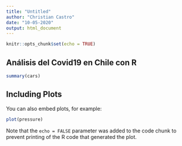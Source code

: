 ```yaml
---
title: "Untitled"
author: "Christian Castro"
date: "10-05-2020"
output: html_document
---
```


```r
knitr::opts_chunk$set(echo = TRUE)
```

## Análisis del Covid19 en Chile con R



```r
summary(cars)
```

## Including Plots

You can also embed plots, for example:

```r
plot(pressure)
```

Note that the `echo = FALSE` parameter was added to the code chunk to prevent printing of the R code that generated the plot.
